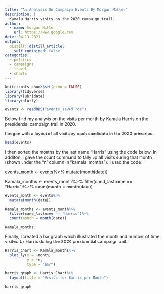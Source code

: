 ```yaml
---
title: "An Analysis On Campaign Events By Morgan Miller"
description: |
  Kamala Harris visits on the 2020 campaign trail.
author:
  - name: Morgan Miller
    url: https://www.google.com
date: 04-13-2021
output:
  distill::distill_article:
    self_contained: false
categories:
  - politics
  - campaigns
  - travel
  - charts
---
```


```r
knitr::opts_chunk$set(echo = FALSE)
library(tidyverse)
library(lubridate)
library(plotly)

events <- readRDS("events_saved.rds")

```

Below find my analysis on the visits per month by Kamala Harris on the presidential campaign trail in 2020.

I began with a layout of all visits by each candidate in the 2020 primaries.

```r

head(events)

```

I then sorted the months by the last name "Harris" using the code below. In additon, I gave the count command to tally up all visits during that month (shown under the "n" column in "kamala_months"). I used the code:

events_month <- events%>%
  mutate(month(date))

Kamala_months <- events_month%>%
  filter(cand_lastname == "Harris")%>%
  count(month = month(date))

```r

events_month <- events%>%
  mutate(month(date))

Kamala_months <- events_month%>%
  filter(cand_lastname == "Harris")%>%
  count(month = month(date))

Kamala_months


```

Finally, I created a bar graph which illustrated the month and number of time visited by Harris during the 2020 presidential campaign trail.

```r

Harris_Chart <- Kamala_months%>%
  plot_ly(x = ~month,
          y = ~n, 
          type = "bar")

harris_graph <- Harris_Chart%>%
  layout(title = "Visits for Harris per Month")

harris_graph

```
